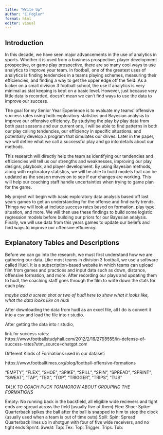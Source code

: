 ```yaml
---
title: "Write Up"
author: "C.Fogler"
format: html
editor: visual
---
```


## Introduction

In this decade, we have seen major advancements in the use of analytics in sports. Whether it is used from a business prospective, player development prospective, or game play prospective, there are so many cool ways to use analytics to improve your team. In football, one of the greatest uses of analytics is finding tendencies in a teams playing schemes, measuring their efficiencies, and finding a way to get the upper edge off the field. As a kicker on a small division 3 football school, the use if analytics is very minimal as stat keeping is kept on a basic level. However, just because very little data is recorded, doesn't mean we can't find ways to use the data to improve our success.

The goal for my Senior Year Experience is to evaluate my teams' offensive success rates using both exploratory statistics and Bayesian analysis to improve our offensive efficiency. By studying the play by play data from both past seasons and our current one, I will be able to find patterns in both our play calling tendencies, our efficiency in specific situations. and potentially develop a program that simulates our drives. Later in the paper, we will define what we call a successful play and go into details about our methods.

This research will directly help the team as identifying our tendencies and efficiencies will tell us our strengths and weaknesses, improving our play designs, playbook, and player development. By using Bayesian methods, along with exploratory statistics, we will be able to build models that can be updated as the season moves on to see if our changes are working. This will help our coaching staff handle uncertainties when trying to game plan for the game.

My project will begin with basic exploratory data analysis based off last years games to get an understanding for the offense and find early trends. Things we will look at include success rates based on formation, play type, situation, and more. We will then use these findings to build some logistic regression models before building our priors for our Bayesian analysis. Finally, we will use data from this years games to update our beliefs and find ways to improve our offensive efficiency.

## Explanatory Tables and Descriptions

Before we can go into the research, we must first understand how we are gathering our data. Like most teams in division 3 football, we use a software called Hudl. It is a subscription-based website in which teams can upload film from games and practices and input data such as down, distance, offensive formation, and more. After recording our plays and updating them to hudl, the coaching staff goes through the film to write down the stats for each play. 

*maybe add a screen shot or two of hudl here to show what it looks like, what the data looks like on hudl*

After downloading the data from hudl as an excel file, all I do is convert it into a csv and load the file into r studio.

After getting the data into r studio, 


link for success rates: https://www.footballstudyhall.com/2012/2/16/2798555/in-defense-of-success-rates?utm_source=chatgpt.com 


Different Kinds of Formations used in our dataset:

https://www.footballtimes.org/blog/football-offensive-formations



"EMPTY", "FLEX", "SHOE", "SPIKE", "SPILL", "SPIN", "SPREAD", "SPRINT", "SWEAT", "TAP", "TEX", "TOP", "TRIGGER", "TRIPS", "TUB"

_TALK TO COACH PUCK TOMMOROW ABOUT GROUPING THE FORMATIONS_

Empty: No running back in the backfield, all eligible wide recievers and tight ends are spread across the field (usually five of them)
Flex:
Shoe:
Spike: Quarterback spikes the ball after the ball is snapped to him to stop the clock (usually used when a team is out of time outs)
Spill:
Spin:
Spread: Quarterback lines up in shotgun with four of five wide receivers, and no tight ends
Sprint:
Sweat:
Tap:
Tex:
Top:
Trigger:
Trips:
Tub:


